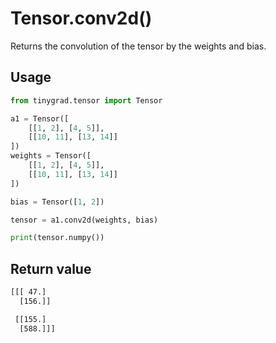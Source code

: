 # Tensor.conv2d()

Returns the convolution of the tensor by the weights and bias.

## Usage
```python copy
from tinygrad.tensor import Tensor

a1 = Tensor([
    [[1, 2], [4, 5]],
    [[10, 11], [13, 14]]
])
weights = Tensor([
    [[1, 2], [4, 5]],
    [[10, 11], [13, 14]]
])

bias = Tensor([1, 2])

tensor = a1.conv2d(weights, bias)

print(tensor.numpy())
```

## Return value
```bash
[[[ 47.]
  [156.]]

 [[155.]
  [588.]]]
```